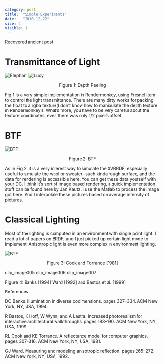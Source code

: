 ```yaml
---
category: post
title:  "Simple Experiments"
date:   "2010-12-22"
size: 4
visible: 1
---
```


Recovered ancient post

# Transmittance of Light

![Elephant](../images/blog/2010/elephant-deep-peeling.jpg)
![Lucy](../images/blog/2010/lucy-depth-peeling.jpg)

<center>Figure 1: Depth Peeling</center>


Fig 1 is a very simple implementation in Rendermonkey, using Fresnel item to control the light transmittance. There are many dirty works for packing the float to a rgba texture(I don’t know how to manipulate the depth texture in Rendermonkey!). What’s more, you have to be very careful about the texture coordinates, even there was only 1/2 pixel’s offset.

# BTF

![BTF](../images/blog/2010/btf-teapot.jpg)

<center>Figure 2: BTF</center>

As in Fig 2, it is a very interest way to simulate the SVBRDF, especially useful to simulate the wool or sweater –such kinda rough surface, and the data for rendering is accessible here. You can get these data yourself with your DC. I think it’s sort of image based rendering, a quick implementation stuff can be found here by Jan Kautz. I use the Matlab to process the image got here. And I interpolate these pictures based on average intensity of pictures.

# Classical Lighting

Most of the lighting is computed in an environment with single point light. I read a lot of papers on BRDF, and I just picked up certain light mode to implement. Anisotropic light is even more complex in environment lighting.

![BTF](../images/blog/2010/bronze-cook.jpg)

<center>Figure 3: Cook and Torrance [1981]</center>

clip_image005 clip_image006 clip_image007

Figure 4: Banks [1994] Ward [1992] and Bastos et al. [1999]

References

DC Banks. Illumination in diverse codimensions. pages 327–334. ACM New York, NY, USA, 1994.

R Bastos, K Hoff, W Wynn, and A Lastra. Increased photorealism for interactive architectural walkthroughs. pages 183–190. ACM New York, NY, USA, 1999.

RL Cook and KE Torrance. A reflectance model for computer graphics. pages 307–316. ACM New York, NY, USA, 1981.

GJ Ward. Measuring and modeling anisotropic reflection. pages 265–272. ACM New York, NY, USA, 1992.

